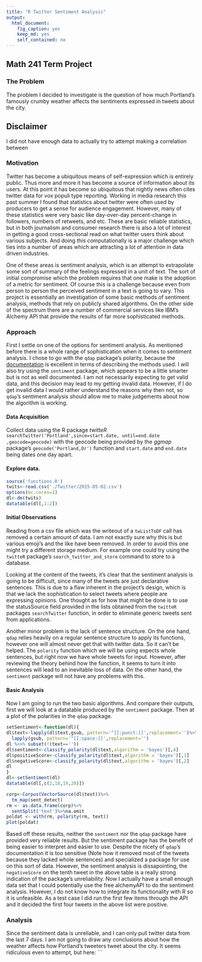 ```yaml
---
title: "R Twitter Sentiment Analysis"
output:
  html_document:
    fig_caption: yes
    keep_md: yes
    self_contained: no
---
```

## Math 241 Term Project

### The Problem
The problem I decided to investigate is the question of how much Portland's famously crumby weather affects the sentiments expressed in tweets about the city.

## Disclaimer
I did not have enough data to actually try to attempt making a correlation between 

### Motivation
Twitter has become a ubiquitous means of self-expression which is entirely public. Thus more and more it has become a source of information about its users. At this point it has become so ubiquitous that nightly news often cites twitter data for vox populi type reporting. Working in media research this past summer I found that statistics about twitter were often used by producers to get a sense for audience engagement. However, many of these statistics were very basic like day-over-day percent-change in followers, numbers of retweets, and etc. These are basic reliable statistics, but in both journalism and consumer research there is also a lot of interest in getting a good cross-sectional read on what twitter users think about various subjects. And doing this computationally is a major challenge which ties into a number of areas which are attracting a lot of attention in data driven industries. 

One of these areas is sentiment analysis, which is an attempt to extrapolate some sort of summary of the feelings expressed in a unit of text. The sort of initial compromise which the problem requires that one make is the adoption of a metric for sentiment. Of course this is a challenge because even from person to person the perceived sentiment in a text is going to vary. This project is essentially an investigation of some basic methods of sentiment analysis, methods that rely on publicly shared algorithms. On the other side of the spectrum there are a number of commercial services like IBM's Alchemy API that provide the results of far more sophisticated methods. 

### Approach

First I settle on one of the options for sentiment analysis. As mentioned before there is a whole range of sophistication when it comes to sentiment analysis. I chose to go with the `qdap` package’s polarity, because the [documentation](http://trinker.github.io/qdap/vignettes/qdap_vignette.html#polarity) is excellent in terms of describing the methods used. I will also try using the `sentiment` package, which appears to be a little smarter but is not as well documented. I am not necessarily expecting to get valid data, and this decision may lead to my getting invalid data. However, if I do get invalid data I would rather understand the reasons why then not, so `qdap`'s sentiment analysis should allow me to make judgements about how the algorithm is working. 

#### Data Acquisition
Collect data using the R package _twitteR_ `searchTwitter('Portland',since=start.date, until=end.date ,geocode=geocode)` with the geocode being provided by the _ggmap_ package's `geocode('Portland,Or')` function and `start.date` and `end.date` being dates one day apart.

#### Explore data. 

```r
source('functions.R')
twits<-read.csv('./Twitter/2015-05-02.csv')
options(mc.cores=1)
dl<-dm(twits)
datatable(dl[,1:2])
```

#### Initial Observations
Reading from a csv file which was the writeout of a `twListToDF` call has removed a certain amount of data. I am not exactly sure why this is but various emoji's and the like have been removed. In order to avoid this one might try a different storage medium. For example one could try using the `twitteR` package's `search_twitter_and_store` command to store to a database. 

Looking at the content of the tweets, it's clear that the sentiment analysis is going to be difficult, since many of the tweets are just declarative sentences. This is due to a flaw inherent in the project's design, which is that we lack the sophistication to select tweets where people are expressing opinions. One thought as for how that might be done is to use the statusSource field provided in the lists obtained from the `twitteR` packages `searchTwitter` function, in order to eliminate generic tweets sent from applications.

Another minor problem is the lack of sentence structure. On the one hand, `qdap` relies heavily on a regular sentence structure to apply its functions, however one will almost never get that with twitter data. So it can't be helped. The `polarity` function which we will be using expects whole sentences, but right now we have whole tweets for input. However, after reviewing the theory behind how the function, it seems to turn it into sentences will lead to an inevitable loss of data. On the other hand, the `sentiment` package will not have any problems with this.

#### Basic Analysis

Now I am going to run the two basic algorithms. And compare their outputs, first we will look at a datatable produced by the `sentiment` package. Then at a plot of the polarities in the `qdap` package.

```r
setSentiment<-function(dl){
dl$text<-lapply(dl$text,gsub, pattern='^[[:punct:]]',replacement='')%>%
  lapply(gsub, pattern='^[[:space:]]',replacement='')
dl %<>% subset(!(text==''))
dl$sentiment<-classify_polarity(dl$text,algorithm = 'bayes')[,4]
dl$positiveScore<-classify_polarity(dl$text,algorithm = 'bayes')[,1]
dl$negativeScore<-classify_polarity(dl$text,algorithm = 'bayes')[,2]
dl
}
dl<-setSentiment(dl)
datatable(dl[,c(2,18,19,20)])
```
```r
corp<-Corpus(VectorSource(dl$text))%>%
  tm_map(sent_detect)
rm <- as.data.frame(corp)%>%
  sentSplit('text')%>%na.omit
poldat <- with(rm, polarity(rm, text))
plot(poldat)
```


Based off these results, neither the `sentiment` nor the `qdap` package have provided very reliable results. But the sentiment package has the benefit of being easier to interpret and easier to use. Despite the nicety of `qdap`'s documentation it is too sensitive (Note how it removed most of the tweets because they lacked whole sentences) and specialized a package for use on this sort of data. However, the sentiment analysis is dissapointing, the `negativeScore` on the tenth tweet in the above table is a really strong indication of the package's unreliability. Now I actually have a small enough data set that I could potentially use the free alchemyAPI to do the sentiment analysis. However, I do not know how to integrate its functionality with R so it is unfeasible. As a test case I did run the first few items through the API and it decided the first four tweets in the above list were positive.

### Analysis
Since the sentiment data is unreliable, and I can only pull twitter data from the last 7 days. I am not going to draw any conclusions about how the weather affects how Portland's tweeters tweet about the city. It seems ridiculous even to attempt, but here:
```